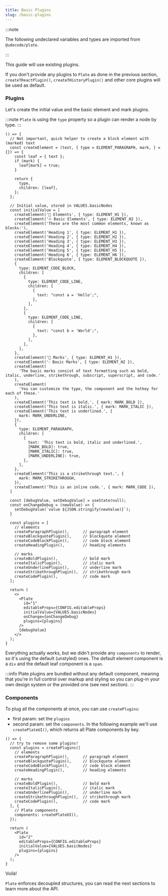```yaml
---
title: Basic Plugins
slug: /basic-plugins
---
```


:::note

The following undeclared variables and types are imported from `@udecode/plate`.

:::

This guide will use existing plugins.

If you don't provide any plugins to `Plate` as done in the previous section, 
`createTReactPlugin()`, `createTHistoryPlugin()` and other core plugins will be used as default.

### Plugins

Let's create the initial value and the basic element and mark plugins.

:::note
`Plate` is using the `type` property so a plugin can render a node by type.
:::

```tsx live
() => {
  // Not important, quick helper to create a block element with (marked) text
  const createElement = (text, { type = ELEMENT_PARAGRAPH, mark, } = {}) => {
    const leaf = { text };
    if (mark) {
      leaf[mark] = true;
    }
  
    return {
      type,
      children: [leaf],
    };
  };
  
  // Initial value, stored in VALUES.basicNodes
  const initialValue = [
    createElement('🧱 Elements', { type: ELEMENT_H1 }),
    createElement('🔥 Basic Elements', { type: ELEMENT_H2 }),
    createElement('These are the most common elements, known as blocks:'),
    createElement('Heading 1', { type: ELEMENT_H1 }),
    createElement('Heading 2', { type: ELEMENT_H2 }),
    createElement('Heading 3', { type: ELEMENT_H3 }),
    createElement('Heading 4', { type: ELEMENT_H4 }),
    createElement('Heading 5', { type: ELEMENT_H5 }),
    createElement('Heading 6', { type: ELEMENT_H6 }),
    createElement('Blockquote', { type: ELEMENT_BLOCKQUOTE }),
    {
      type: ELEMENT_CODE_BLOCK,
      children: [
        {
          type: ELEMENT_CODE_LINE,
          children: [
            {
              text: "const a = 'Hello';",
            },
          ],
        },
        {
          type: ELEMENT_CODE_LINE,
          children: [
            {
              text: "const b = 'World';",
            },
          ],
        },
      ],
    },
    createElement('💅 Marks', { type: ELEMENT_H1 }),
    createElement('💧 Basic Marks', { type: ELEMENT_H2 }),
    createElement(
      'The basic marks consist of text formatting such as bold, italic, underline, strikethrough, subscript, superscript, and code.'
    ),
    createElement(
      'You can customize the type, the component and the hotkey for each of these.'
    ),
    createElement('This text is bold.', { mark: MARK_BOLD }),
    createElement('This text is italic.', { mark: MARK_ITALIC }),
    createElement('This text is underlined.', {
      mark: MARK_UNDERLINE,
    }),
    {
      type: ELEMENT_PARAGRAPH,
      children: [
        {
          text: 'This text is bold, italic and underlined.',
          [MARK_BOLD]: true,
          [MARK_ITALIC]: true,
          [MARK_UNDERLINE]: true,
        },
      ],
    },
    createElement('This is a strikethrough text.', {
      mark: MARK_STRIKETHROUGH,
    }),
    createElement('This is an inline code.', { mark: MARK_CODE }),
  ]

  const [debugValue, setDebugValue] = useState(null);
  const onChangeDebug = (newValue) => {
    setDebugValue(`value ${JSON.stringify(newValue)}`);
  }
  
  const plugins = [
    // elements
    createParagraphPlugin(),      // paragraph element
    createBlockquotePlugin(),     // blockquote element
    createCodeBlockPlugin(),      // code block element
    createHeadingPlugin(),        // heading elements
  
    // marks
    createBoldPlugin(),           // bold mark
    createItalicPlugin(),         // italic mark
    createUnderlinePlugin(),      // underline mark
    createStrikethroughPlugin(),  // strikethrough mark
    createCodePlugin(),           // code mark
  ];

  return (
    <>
      <Plate
        id="1"
        editableProps={CONFIG.editableProps}
        initialValue={VALUES.basicNodes}
        onChange={onChangeDebug}
        plugins={plugins}
      />
      {debugValue}
    </>
  );
}
```

Everything actually works, but we didn't provide any `components` to render, so it's using the default (unstyled) ones.
The default element component is a `div` and the default leaf component is a `span`.

:::info
Plate plugins are bundled without any default component,
meaning that you're in full control over markup and styling
so you can plug-in your own design system or the provided one (see next section).
:::

### Components

To plug all the components at once, you can use `createPlugins`:
- first param: set the `plugins` 
- second param: set the `components`. In the following example we'll use `createPlateUI()`, which returns all Plate components by key.

```tsx live
() => {
  // try to remove some plugins!
  const plugins = createPlugins([
    // elements
    createParagraphPlugin(),      // paragraph element
    createBlockquotePlugin(),     // blockquote element
    createCodeBlockPlugin(),      // code block element
    createHeadingPlugin(),        // heading elements

    // marks
    createBoldPlugin(),           // bold mark
    createItalicPlugin(),         // italic mark
    createUnderlinePlugin(),      // underline mark
    createStrikethroughPlugin(),  // strikethrough mark
    createCodePlugin(),           // code mark
  ], {
    // Plate components
    components: createPlateUI(),
  });
  
  return (
    <Plate
      id="2"
      editableProps={CONFIG.editableProps}
      initialValue={VALUES.basicNodes}
      plugins={plugins}
    />
  );
}
```

Voilà!

`Plate` enforces decoupled structures, you can read the next sections to learn more about the API. 
